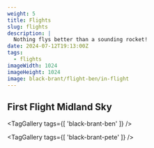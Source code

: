 ```yaml
---
weight: 5
title: Flights
slug: flights
description: |
  Nothing flys better than a sounding rocket!
date: 2024-07-12T19:13:00Z
tags:
  - flights
imageWidth: 1024
imageHeight: 1024
image: black-brant/flight-ben/in-flight
---
```


## First Flight Midland Sky

<TagGallery
  tags={[
    'black-brant-ben'
  ]}
/>

<TagGallery
  tags={[
    'black-brant-pete'
  ]}
/>

<VideoPlayer
  src='BFHPR/Baby_s_First_High_Powered_Rocket_bh4cdi'
/>

